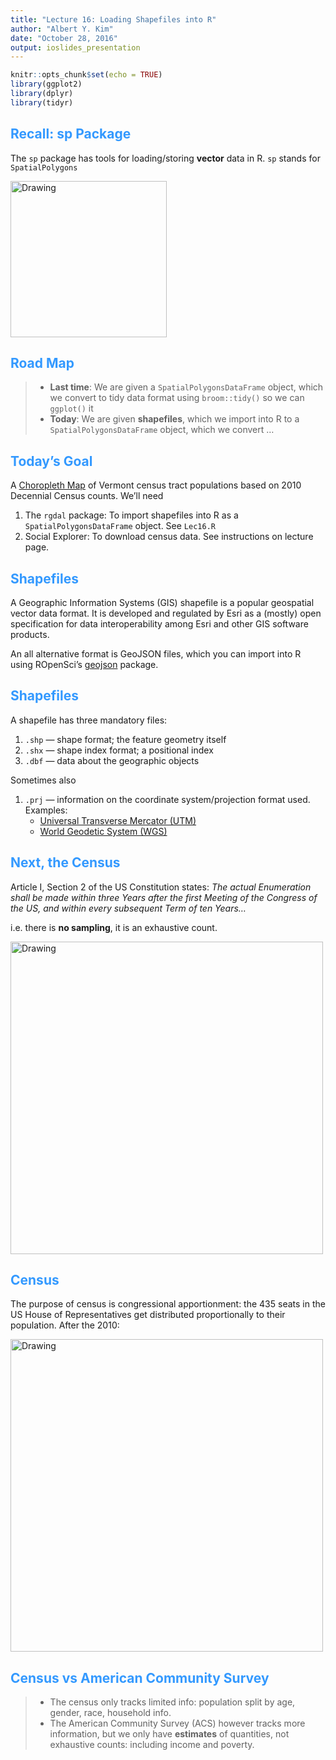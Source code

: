 ```yaml
---
title: "Lecture 16: Loading Shapefiles into R"
author: "Albert Y. Kim"
date: "October 28, 2016"
output: ioslides_presentation
---
```


<style>
h2 { 
 color: #3399ff;		
}
h3 { 
 color: #3399ff;		
}
slides > slide.backdrop {
  background: white;
}
</style>

```r
knitr::opts_chunk$set(echo = TRUE)
library(ggplot2)
library(dplyr)
library(tidyr)
```





## Recall: sp Package

The `sp` package has tools for loading/storing **vector** data in R. `sp` stands for `SpatialPolygons`

<img src="sp.jpg" alt="Drawing" style="width: 250px;"/>





## Road Map

> * **Last time**: We are given a `SpatialPolygonsDataFrame` object, which we convert to tidy data format using `broom::tidy()` so we can `ggplot()` it
> * **Today**: We are given **shapefiles**, which we import into R to a `SpatialPolygonsDataFrame` object, which we convert ...





## Today's Goal

A [Choropleth Map](https://en.wikipedia.org/wiki/Choropleth_map) of Vermont census tract populations based on 2010 Decennial Census counts. We'll need

1. The `rgdal` package: To import shapefiles into R as a `SpatialPolygonsDataFrame` object. See `Lec16.R`
1. Social Explorer: To download census data. See instructions on lecture page.





## Shapefiles

A Geographic Information Systems (GIS) shapefile is a popular geospatial vector data format. It is developed and regulated by Esri as a (mostly) open specification for data interoperability among Esri and other GIS software products.

An all alternative format is GeoJSON files, which you can import into R using ROpenSci's [geojson](https://github.com/ropensci/geojson) package.





## Shapefiles

A shapefile has three mandatory files:

1. `.shp` — shape format; the feature geometry itself
1. `.shx` — shape index format; a positional index
1. `.dbf` — data about the geographic objects

Sometimes also

1. `.prj` — information on the coordinate system/projection format used. Examples:
    + [Universal Transverse Mercator (UTM)](https://en.wikipedia.org/wiki/Universal_Transverse_Mercator_coordinate_system)
    + [World Geodetic System (WGS)](https://en.wikipedia.org/wiki/World_Geodetic_System)





## Next, the Census

Article I, Section 2 of the US Constitution states:  *The actual Enumeration shall be made within three Years after the first Meeting of the Congress of the US, and within every subsequent Term of ten Years...*

i.e. there is **no sampling**, it is an exhaustive count.

<img src="wethepeople.jpg" alt="Drawing" style="width: 500px;"/>





## Census

The purpose of census is congressional apportionment: the 435 seats in the US House of Representatives get distributed proportionally to their population. After the 2010:

<img src="apportionment.png" alt="Drawing" style="width: 500px;"/>





## Census vs American Community Survey

> * The census only tracks limited info: population split by age, gender, race,
household info.
> * The American Community Survey (ACS) however tracks more information, but we only have
**estimates** of quantities, not exhaustive counts: including income and poverty.


